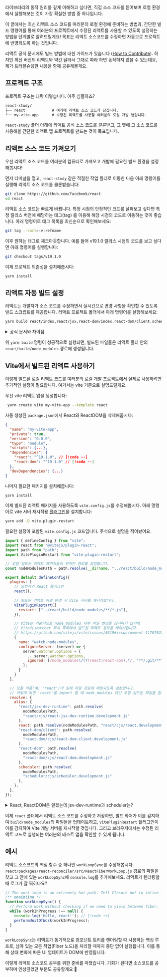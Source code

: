 
라이브러리의 동작 원리를 깊게 이해하고 싶다면, 직접 소스 코드를 뜯어보며 로컬 환경에서 실행해보는 것이 가장 확실한 방법 중 하나입니다.

이 글에서는 최신 리액트 소스 코드를 여러분의 로컬 환경에 준비하는 방법과, 간단한 빌드 명령어를 통해 여러분의 프로젝트에서 수정된 리액트를 사용할 수 있도록 설정하는 방법을 단계별로 알려드릴게요! 목표는 리액트 소스코드를 수정하면 자동으로 프로젝트에 반영되도록 하는 것입니다.

리액트 공식 문서에도 빌드 방법에 대한 가이드가 있습니다 ([How to Contribute](https://ko.legacy.reactjs.org/docs/how-to-contribute.html)). 하지만 최신 버전의 리액트와 약간 달라서 그대로 따라 하면 동작하지 않을 수 있는데요, 제가 트러블슈팅한 내용을 함께 공유해볼게요.

## 프로젝트 구조

프로젝트 구조는 대략 이렇습니다. 아주 심플하죠?

```txt
react-study/
├── react            # 여기에 리액트 소스 코드가 담깁니다.
└── my-vite-app      # 수정된 리액트를 사용할 여러분의 로컬 개발 앱입니다.
```

`react-study` 폴더 아래에 리액트 공식 소스 코드를 클론받고, 그 옆에 그 소스 코드를 사용해볼 간단한 리액트 앱 프로젝트를 만드는 것이 목표입니다.

## 리액트 소스 코드 가져오기

우선 리액트 소스 코드를 여러분의 컴퓨터로 가져오고 개발에 필요한 빌드 환경을 설정해봅시다!

먼저 터미널을 열고, `react-study` 같은 적절한 작업 폴더로 이동한 다음 아래 명령어를 실행해 리액트 소스 코드를 클론받습니다:

```bash
git clone https://github.com/facebook/react
cd react
```

리액트 소스 코드는 빠르게 바뀝니다. 특정 시점의 안정적인 코드를 살펴보고 싶다면 특정 릴리스 버전에 해당하는 태그(tag) 를 이용해 해당 시점의 코드로 이동하는 것이 좋습니다. 아래 명령어로 태그 목록을 최신순으로 확인해보세요:

```bash
git tag --sort=-v:refname
```

이후 원하는 태그로 체크아웃합니다. 예를 들어 v19.1.0 릴리스 시점의 코드를 보고 싶다면 아래 명령어를 실행합니다:

```bash
git checkout tags/v19.1.0
```

이제 프로젝트 의존성을 설치해줍시다:

```bash
yarn install
```

## 리액트 자동 빌드 설정

리액트는 개발자가 소스 코드를 수정하면서 실시간으로 변경 사항을 확인할 수 있도록 빌드 스크립트를 제공합니다. 리액트 프로젝트 폴더에서 아래 명령어를 실행해보세요:

```bash
yarn build react/index,react/jsx,react-dom/index,react-dom/client,scheduler --type=NODE_DEV --watch
```

<details>
<summary>공식 문서와 차이점</summary>

빌드 관련된 공식 문서 내용입니다:

> `yarn build react/index,react-dom/index --type=UMD{:bash}`를 실행하고 fixtures/packaging/babel-standalone/dev.html을 실행하는 게 변경을 시도해보는 가장 쉬운 방법입니다. 이 파일은 build 폴더의 react.development.js를 이미 사용하고 있으므로 변경 사항을 확인할 수 있습니다.

[최신 리액트에서는 UMD 빌드가 제거되었습니다.](https://react.dev/blog/2024/04/25/react-19-upgrade-guide#umd-builds-removed) 따라서 `NODE_DEV` (`--type=NODE_DEV`) 타입을 사용하여 CommonJS(CJS) 형태로 빌드해야 합니다.

그렇담 이번엔 노드 빌드를 위한 문서 내용을 봅시다:

> npm을 통해 React를 사용하고 있다면, 의존성에서 react와 react-dom을 삭제하고 yarn link를 사용해서 로컬 build 폴더를 가리키게 해주세요. 빌드할 때 --type=UMD 대신 --type=NODE을 전달해야 한다는 점을 주의해주세요. 또한 scheduler 패키지도 아래처럼 빌드해야 합니다. (중략) `yarn build react/index,react/jsx,react-dom/index,scheduler --type=NODE{:bash}`

공식 문서의 빌드 명령어에는 `react-dom/client` 패키지가 없지만 이 패키지를 명시적으로 추가해야 정상적으로 빌드가 동작합니다. [리액트 17](https://17.reactjs.org/docs/react-dom.html)까지는 `react-dom`과 `react-dom/server`로 나뉘어져있었는데 18부터는 `react-dom`, `react-dom/client`, `react-dom/server`로 나뉘게 된 영향 아닐까요?
</details>

위 `yarn build` 명령이 성공적으로 실행되면, 빌드된 파일들은 리액트 폴더 안의 `react/build/node_modules` 경로에 생성됩니다. 

## Vite에서 빌드된 리액트 사용하기

이렇게 빌드된 로컬 리액트 코드를 여러분의 로컬 개발 프로젝트에서 실제로 사용하려면 추가적인 설정이 필요합니다. 여기서는 vite 기준으로 설명드릴게요. 

우선 vite 리액트 앱을 생성합니다:

```bash
 yarn create vite my-vite-app --template react
```

자동 생성된 `package.json`에서 React와 ReactDOM을 삭제해줍시다:

```json
{
  "name": "my-vite-app",
  "private": true,
  "version": "0.0.0",
  "type": "module",
  "scripts": {...},
  "dependencies": {
    "react": "^19.1.0", // [!code --]
    "react-dom": "^19.1.0" // [!code --]
  },
  "devDependencies": {...}
}

```

나머지 필요한 패키지를 설치해줍니다:

```bash
yarn install
```

이제 빌드된 리액트 패키지를 사용하도록 `vite.config.js`를 수정해봅시다. 아래 명령어로 vite 서버 재시작용 [플러그인](https://github.com/antfu/vite-plugin-restart)을 설치합니다:

```bash
yarn add -D vite-plugin-restart
```

필요한 설정이 포함된 `vite.config.js` 코드입니다. 주석으로 설명을 적어놨어요.

```js
import { defineConfig } from "vite";
import react from "@vitejs/plugin-react";
import path from "path";
import VitePluginRestart from "vite-plugin-restart";

// 로컬 빌드된 리액트 패키지들이 위치한 경로를 설정합니다.
const nodeModulesPath = path.resolve(__dirname, "../react/build/node_modules");

export default defineConfig({
  plugins: [
    // 일반적인 React 플러그인
    react(),
    
    // 빌드된 리액트 파일 변경 시 Vite 서버를 재시작합니다.
    VitePluginRestart({
      restart: ["../react/build/node_modules/**/*.js"],
    }),

    // Vite는 기본적으로 node_modules 내부 파일 변경을 감지하지 않기에
    // Vite의 watcher 무시 목록에서 빌드된 리액트 경로를 제외시킵니다.
    // https://github.com/vitejs/vite/issues/8619#issuecomment-1170762244
    {
      name: "watch-node-modules",
      configureServer: (server) => {
        server.watcher.options = {
          ...server.watcher.options,
          ignored: [/node_modules\/(?!react|react-dom).*/, "**/.git/**"],
        };
      }
    }
  ],

  // 모듈 이름(예: 'react')이 실제 파일 경로에 매핑되도록 설정합니다.
  // 이렇게 하면 'react'를 import 할 때 node_modules 대신 로컬 빌드된 파일을 참조하게 됩니다.
  resolve: {
    alias: {
      "react/jsx-dev-runtime": path.resolve(
        nodeModulesPath,
        "react/cjs/react-jsx-dev-runtime.development.js"
      ),
      react: path.resolve(nodeModulesPath, "react/cjs/react.development.js"),
      "react-dom/client": path.resolve(
        nodeModulesPath,
        "react-dom/cjs/react-dom-client.development.js"
      ),
      "react-dom": path.resolve(
        nodeModulesPath,
        "react-dom/cjs/react-dom.development.js"
      ),
      scheduler: path.resolve(
        nodeModulesPath,
        "scheduler/cjs/scheduler.development.js"
      ),
    },
  },
});
```

<details>
<summary>React, ReactDOM은 알겠는데 jsv-dev-runtime과 scheduler는?</summary>

vite-plugin-react의 [소스코드](https://github.com/vitejs/vite-plugin-react/blob/2e368a65aaf8314142538c369c296e277fdfb69b/packages/plugin-react/src/index.ts#L99)를 봅시다. 

```ts
const jsxImportSource = opts.jsxImportSource ?? 'react'
const jsxImportRuntime = `${jsxImportSource}/jsx-runtime`
const jsxImportDevRuntime = `${jsxImportSource}/jsx-dev-runtime`

// ...

const dependencies = [
  'react',
  'react-dom',
  jsxImportDevRuntime,
  jsxImportRuntime,
]
```

의존성에 jsx-dev-runtime이 포함됨을 확인할 수 있습니다. JSX 코드를 지원하기 위함인데 자세한건 [Introducing the New JSX Transform](https://legacy.reactjs.org/blog/2020/09/22/introducing-the-new-jsx-transform.html)를 참고하세요.

scheduler의 경우 `react-dom-client.development.js` 파일에서 아래와 같은 코드를 확인할 수 있습니다. 

```js
var Scheduler = require("scheduler"),
      React = require("react"),
      ReactDOM = require("react-dom"),
```

[소스코드](https://github.com/facebook/react/tree/main/packages/scheduler)를 확인해보면 scheduler를 아래와 같이 설명하네요:

> This is a package for cooperative scheduling in a browser environment. It is currently used internally by React, but we plan to make it more generic.

왜 자동으로 포함안되고 따로 명시해야되는지는 모르겠네요 ㅎㅎ

</details>

이제 `react` 폴더에서 리액트 소스 코드를 수정하고 저장하면, 빌드 와쳐가 이를 감지하여 `build/node_modules`의 파일들을 업데이트하고, `VitePluginRestart` 플러그인이 이를 감지하여 Vite 개발 서버를 재시작할 것입니다. 그리고 브라우저에서는 수정된 리액트 코드로 실행되는 여러분의 테스트 앱을 확인할 수 있게 됩니다.

## 예시

리액트 소스코드의 핵심 함수 중 하나인 `workLoopSync`를 수정해봅시다. `react/packages/react-reconciler/src/ReactFiberWorkLoop.js` 경로의 파일을 찾고 그 안에 있는 `workLoopSync`에 `console.log`를 추가해보세요. 리액트가 렌더링할 때 로그가 잘 찍히나요?

```js
// The work loop is an extremely hot path. Tell Closure not to inline it.
/** @noinline */
function workLoopSync() {
  // Perform work without checking if we need to yield between fiber.
  while (workInProgress !== null) {
    console.log('Hello, react!'); // [!code ++]
    performUnitOfWork(workInProgress);
  }
}
```

`workLoopSync`는 리액트가 동기적으로 컴포넌트 트리를 렌더링할 때 사용하는 핵심 루프로, 남아 있는 모든 작업(Fiber 노드)을 처리할 때까지 중단 없이 실행됩니다. 이를 통해 상태 변화에 따른 UI 업데이트가 DOM에 반영됩니다.

이렇게 리액트 소스코드 공부를 위한 준비를 마쳤습니다. 기회가 된다면 소스코드를 공부하며 인상깊었던 부분도 공유할게요 🙌

